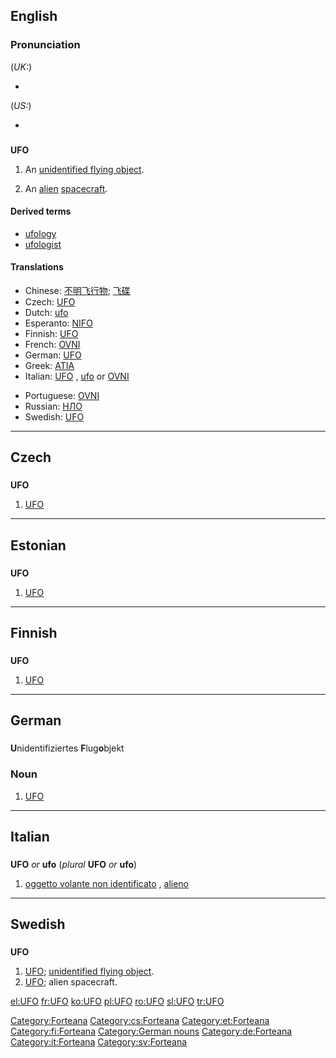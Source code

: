 {{see|ufo}}
==English==

===Pronunciation===
(''UK:'')
*{{IPA|/ju ɛf 'əʊ/}}
(''US:'')
*{{IPA|/ju ɛf 'oʊ/}}

==={{initialism}}===
'''UFO'''

# An [[unidentified flying object]].
# {{colloquial}} An [[alien]] [[spacecraft]].

====Derived terms====
*[[ufology]]
*[[ufologist]]

====Translations====
{{trans-top|an unidentified flying object}}
*Chinese: [[不明飞行物]]; [[飞碟]]
*Czech: [[#Czech|UFO]] {{n}}
*Dutch: [[ufo]] {{m}}
*Esperanto: [[NIFO]]
*Finnish: [[#Finnish|UFO]]
*French: [[OVNI]] {{m}}
*German: [[#German|UFO]] {{n}}
*Greek: [[ATIA]]
*Italian: [[#Italian|UFO]] {{m}}, [[ufo]] {{m}} or [[OVNI]]
{{trans-mid}}
*Portuguese: [[OVNI]]
*Russian: [[НЛО]]
*Swedish: [[#Swedish|UFO]] {{n}}
{{trans-bottom}}

[[Category:Forteana]]

----

==Czech==

==={{initialism|Czech}}===
'''UFO'''

# [[#English|UFO]]

[[Category:cs:Forteana]]

----

==Estonian==

==={{initialism|Estonian}}===
'''UFO'''

# [[#English|UFO]]

[[Category:et:Forteana]]

----

==Finnish==

==={{initialism|Finnish}}===
'''UFO'''

# [[#English|UFO]]

[[Category:fi:Forteana]]

----

==German==

==={{initialism|German}}===
'''U'''nidentifiziertes '''F'''lug'''o'''bjekt

===Noun===
{{de-noun-n|genitive=UFOs|plural=UFOs}}

# [[#English|UFO]]

[[Category:German nouns]]
[[Category:de:Forteana]]

----

==Italian==

==={{initialism|Italian}}===
'''UFO''' ''or'' '''ufo''' (''plural'' '''UFO''' ''or'' '''ufo''')

# [[oggetto volante non identificato]] {{m}}, [[alieno]] {{m}}

[[Category:it:Forteana]]

----

==Swedish==

==={{abbreviation|Swedish}}===
'''UFO''' {{n}}

# [[#English|UFO]]; [[unidentified flying object]].
# [[#English|UFO]]; alien spacecraft.

[[Category:sv:Forteana]]

[[el:UFO]]
[[fr:UFO]]
[[ko:UFO]]
[[pl:UFO]]
[[ro:UFO]]
[[sl:UFO]]
[[tr:UFO]]